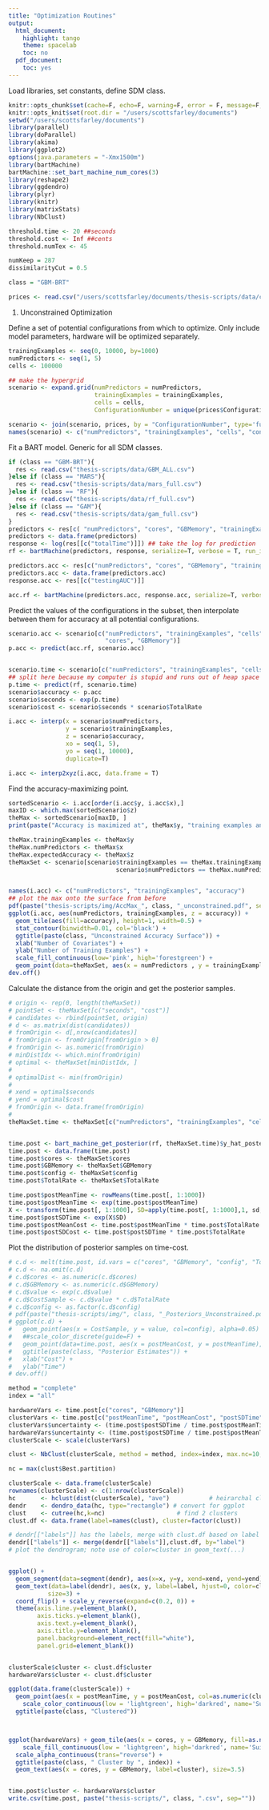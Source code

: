 ```yaml
---
title: "Optimization Routines"
output:
  html_document:
    highlight: tango
    theme: spacelab
    toc: no
  pdf_document:
    toc: yes
---
```



Load libraries, set constants, define SDM class.
```r
knitr::opts_chunk$set(cache=F, echo=F, warning=F, error = F, message=F, results = F)
knitr::opts_knit$set(root.dir = "/users/scottsfarley/documents")
setwd("/users/scottsfarley/documents")
library(parallel)
library(doParallel)
library(akima)
library(ggplot2)
options(java.parameters = "-Xmx1500m")
library(bartMachine)
bartMachine::set_bart_machine_num_cores(3)
library(reshape2)
library(ggdendro)
library(plyr)
library(knitr)
library(matrixStats)
library(NbClust)

threshold.time <- 20 ##seconds
threshold.cost <- Inf ##cents
threshold.numTex <- 45

numKeep = 287
dissimilarityCut = 0.5

class = "GBM-BRT"

prices <- read.csv("/users/scottsfarley/documents/thesis-scripts/data/costs2.csv")
```


1. Unconstrained Optimization

Define a set of potential configurations from which to optimize. Only include model parameters, hardware will be optimized separately.
```r
trainingExamples <- seq(0, 10000, by=1000)
numPredictors <- seq(1, 5)
cells <- 100000

## make the hypergrid
scenario <- expand.grid(numPredictors = numPredictors,
                        trainingExamples = trainingExamples,
                        cells = cells,
                        ConfigurationNumber = unique(prices$ConfigurationNumber)) ## include config number so we can link to the hardware

scenario <- join(scenario, prices, by = "ConfigurationNumber", type='full')
names(scenario) <- c("numPredictors", "trainingExamples", "cells", "config", "cores", "GBMemory", "RatePerCPU", "RatePerGB", "Rate", "TotalRate")
```

Fit a BART model. Generic for all SDM classes.
```r
if (class == "GBM-BRT"){
  res <- read.csv("thesis-scripts/data/GBM_ALL.csv")
}else if (class == "MARS"){
  res <- read.csv("thesis-scripts/data/mars_full.csv")
}else if (class == "RF"){
  res <- read.csv("thesis-scripts/data/rf_full.csv")
}else if (class == "GAM"){
  res <- read.csv("thesis-scripts/data/gam_full.csv")
}
predictors <- res[c( "numPredictors", "cores", "GBMemory", "trainingExamples", 'cells')]
predictors <- data.frame(predictors)
response <- log(res[[c("totalTime")]]) ## take the log for prediction
rf <- bartMachine(predictors, response, serialize=T, verbose = T, run_in_sample = F)

predictors.acc <- res[c("numPredictors", "cores", "GBMemory", "trainingExamples", 'cells')]
predictors.acc <- data.frame(predictors.acc)
response.acc <- res[[c("testingAUC")]] 

acc.rf <- bartMachine(predictors.acc, response.acc, serialize=T, verbose=T, run_in_sample = F)
```


Predict the values of the configurations in the subset, then interpolate between them for accuracy at all potential configurations.

```r
scenario.acc <- scenario[c("numPredictors", "trainingExamples", "cells", 
                           "cores", "GBMemory")]
p.acc <- predict(acc.rf, scenario.acc)


scenario.time <- scenario[c("numPredictors", "trainingExamples", "cells", "cores", "GBMemory")]
## split here because my computer is stupid and runs out of heap space
p.time <- predict(rf, scenario.time)
scenario$accuracy <- p.acc
scenario$seconds <- exp(p.time)
scenario$cost <- scenario$seconds * scenario$TotalRate
```

```r
i.acc <- interp(x = scenario$numPredictors, 
                y = scenario$trainingExamples, 
                z = scenario$accuracy, 
                xo = seq(1, 5),
                yo = seq(1, 10000),
                duplicate=T)

i.acc <- interp2xyz(i.acc, data.frame = T)
```


Find the accuracy-maximizing point.
```r

sortedScenario <- i.acc[order(i.acc$y, i.acc$x),]
maxID <- which.max(sortedScenario$z)
theMax <- sortedScenario[maxID, ]
print(paste("Accuracy is maximized at", theMax$y, "training examples and", theMax$x, "predictors."))

theMax.trainingExamples <- theMax$y
theMax.numPredictors <- theMax$x
theMax.expectedAccuracy <- theMax$z
theMaxSet <- scenario[scenario$trainingExamples == theMax.trainingExamples &
                              scenario$numPredictors == theMax.numPredictors, ]


names(i.acc) <- c("numPredictors", "trainingExamples", "accuracy")
## plot the max onto the surface from before
pdf(paste("thesis-scripts/img/AccMax_", class, "_unconstrained.pdf", sep=""))
ggplot(i.acc, aes(numPredictors, trainingExamples, z = accuracy)) +
  geom_tile(aes(fill=accuracy), height=1, width=0.5) +
  stat_contour(binwidth=0.01, col='black') +
  ggtitle(paste(class, "Unconstrained Accuracy Surface")) +
  xlab("Number of Covariates") +
  ylab("Number of Training Examples") +
  scale_fill_continuous(low='pink', high='forestgreen') +
  geom_point(data=theMaxSet, aes(x = numPredictors , y = trainingExamples), shape=25, fill='red', size=3)
dev.off()
```


Calculate the distance from the origin and get the posterior samples.
```r
# origin <- rep(0, length(theMaxSet))
# pointSet <- theMaxSet[c("seconds", "cost")]
# candidates <- rbind(pointSet, origin)
# d <- as.matrix(dist(candidates))
# fromOrigin <- d[,nrow(candidates)]
# fromOrigin <- fromOrigin[fromOrigin > 0]
# fromOrigin <- as.numeric(fromOrigin)
# minDistIdx <- which.min(fromOrigin)
# optimal <- theMaxSet[minDistIdx, ]
# 
# optimalDist <- min(fromOrigin)
# 
# xend = optimal$seconds
# yend = optimal$cost
# fromOrigin <- data.frame(fromOrigin)
# 
theMaxSet.time <- theMaxSet[c("numPredictors", "trainingExamples", "cells", "cores", "GBMemory")]


time.post <- bart_machine_get_posterior(rf, theMaxSet.time)$y_hat_posterior_samples
time.post <- data.frame(time.post)
time.post$cores <- theMaxSet$cores
time.post$GBMemory <- theMaxSet$GBMemory
time.post$config <- theMaxSet$config
time.post$TotalRate <- theMaxSet$TotalRate

time.post$postMeanTime <- rowMeans(time.post[, 1:1000])
time.post$postMeanTime <- exp(time.post$postMeanTime)
X <- transform(time.post[, 1:1000], SD=apply(time.post[, 1:1000],1, sd, na.rm = TRUE))
time.post$postSDTime <- exp(X$SD)
time.post$postMeanCost <- time.post$postMeanTime * time.post$TotalRate
time.post$postSDCost <- time.post$postSDTime * time.post$TotalRate
```

Plot the distribution of posterior samples on time-cost.
```r
# c.d <- melt(time.post, id.vars = c("cores", "GBMemory", "config", "TotalRate", "postMeanTime", "postMeanCost", "postSDTime", "postSDCost"))
# c.d <- na.omit(c.d)
# c.d$cores <- as.numeric(c.d$cores)
# c.d$GBMemory <- as.numeric(c.d$GBMemory)
# c.d$value <- exp(c.d$value)
# c.d$CostSample <- c.d$value * c.d$TotalRate
# c.d$config <- as.factor(c.d$config)
# pdf(paste("thesis-scripts/img/", class, "_Posteriors_Unconstrained.pdf", sep=""))
# ggplot(c.d) +
#   geom_point(aes(x = CostSample, y = value, col=config), alpha=0.05) +
#   ##scale_color_discrete(guide=F) +
#   geom_point(data=time.post, aes(x = postMeanCost, y = postMeanTime), shape=20, size=2) +
#   ggtitle(paste(class, "Posterior Estimates")) +
#   xlab("Cost") +
#   ylab("Time")
# dev.off()
```

```r

method = "complete"
index = "all"

hardwareVars <- time.post[c("cores", "GBMemory")]
clusterVars <- time.post[c("postMeanTime", "postMeanCost", "postSDTime")]
clusterVars$uncertainty <- (time.post$postSDTime / time.post$postMeanTime) * 100
hardwareVars$uncertainty <- (time.post$postSDTime / time.post$postMeanTime) * 100
clusterScale <- scale(clusterVars)

clust <- NbClust(clusterScale, method = method, index=index, max.nc=10, min.nc=3)

nc = max(clust$Best.partition)

clusterScale <- data.frame(clusterScale)
rownames(clusterScale) <- c(1:nrow(clusterScale))
hc       <- hclust(dist(clusterScale), "ave")           # heirarchal clustering
dendr    <- dendro_data(hc, type="rectangle") # convert for ggplot
clust    <- cutree(hc,k=nc)                    # find 2 clusters
clust.df <- data.frame(label=names(clust), cluster=factor(clust))

# dendr[["labels"]] has the labels, merge with clust.df based on label column
dendr[["labels"]] <- merge(dendr[["labels"]],clust.df, by="label")
# plot the dendrogram; note use of color=cluster in geom_text(...)


ggplot() + 
  geom_segment(data=segment(dendr), aes(x=x, y=y, xend=xend, yend=yend)) + 
  geom_text(data=label(dendr), aes(x, y, label=label, hjust=0, color=cluster), 
           size=3) +
  coord_flip() + scale_y_reverse(expand=c(0.2, 0)) + 
  theme(axis.line.y=element_blank(),
        axis.ticks.y=element_blank(),
        axis.text.y=element_blank(),
        axis.title.y=element_blank(),
        panel.background=element_rect(fill="white"),
        panel.grid=element_blank())


clusterScale$cluster <- clust.df$cluster
hardwareVars$cluster <- clust.df$cluster

ggplot(data.frame(clusterScale)) + 
  geom_point(aes(x = postMeanTime, y = postMeanCost, col=as.numeric(cluster), alpha=uncertainty)) +
    scale_color_continuous(low = 'lightgreen', high='darkred', name='Suitability') +
  ggtitle(paste(class, "Clustered"))



ggplot(hardwareVars) + geom_tile(aes(x = cores, y = GBMemory, fill=as.numeric(cluster), alpha=uncertainty)) +
    scale_fill_continuous(low = 'lightgreen', high='darkred', name='Suitability') +
  scale_alpha_continuous(trans="reverse") +
  ggtitle(paste(class, " Cluster by ", index)) +
  geom_text(aes(x = cores, y = GBMemory, label=cluster), size=3.5)


time.post$cluster <- hardwareVars$cluster
write.csv(time.post, paste("thesis-scripts/", class, ".csv", sep=""))
```
